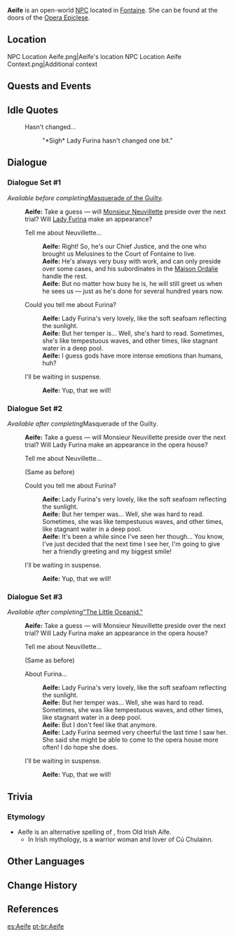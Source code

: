 {{Meta
<!-- Remove this template after adding the missing info -->
|missing_NPC_profile  = yes
}}
{{Character Infobox
|type             = Open-World NPC
|group            = Melusine
|image            = NPC Aeife.png
|realname         = <!-- Optional, if different from in-game name -->
|deceased         = <!-- Past (for deceased prior to events of the game) or free response -->
|region           = Fontaine
|location         = Fontaine
|affiliation      = Marechaussee Phantom
|title            = 

|ancestry         = <!-- Clan/family -->
|father           = 
|mother           = 
|spouse           = 
|sibling          = 
|child            = 
|relative         = 

|voiceEN          = [http://www.caitlin-myers.com/ Caitlin Myers]<ref name="Caitlin Myers 2">Twitter: [https://twitter.com/CaitlinMyers/status/1693040776966471794 EN VA Self Announcement] ([https://web.archive.org/web/20230820152209/https://twitter.com/CaitlinMyers/status/1693040776966471794 Archived])</ref>
|voiceCN          = 
|voiceJP          = 
|voiceKR          = 
|dialoguereward   = 
}}
'''Aeife''' is an open-world [[NPC]] located in [[Fontaine]]. She can be found at the doors of the [[Opera Epiclese]].

==Location==
<gallery>
NPC Location Aeife.png|Aeife's location
NPC Location Aeife Context.png|Additional context
</gallery>
<!--
==Profile==
''(To be added.)''

===Appearance===
''(To be added.)''
-->
==Quests and Events==
{{Quests and Events}}

==Idle Quotes==
{{Dialogue Start}}
: {{DIcon|Idle}} Hasn't changed...
:: {{A|VO Aeife 01.ogg}} "*Sigh* Lady Furina hasn't changed one bit."
{{Dialogue End}}

==Dialogue==
===Dialogue Set #1===
''Available before completing ''[[Masquerade of the Guilty]]''.''
{{Dialogue Start}}
:'''Aeife:''' Take a guess &mdash; will [[Neuvillette|Monsieur Neuvillette]] preside over the next trial? Will [[Furina|Lady Furina]] make an appearance?
:{{DIcon}} Tell me about Neuvillette...
::'''Aeife:''' Right! So, he's our Chief Justice, and the one who brought us Melusines to the Court of Fontaine to live.
::'''Aeife:''' He's always very busy with work, and can only preside over some cases, and his subordinates in the [[Maison Ordalie]] handle the rest.
::'''Aeife:''' But no matter how busy he is, he will still greet us when he sees us &mdash; just as he's done for several hundred years now.
:{{DIcon}} Could you tell me about Furina?
::'''Aeife:''' Lady Furina's very lovely, like the soft seafoam reflecting the sunlight.
::'''Aeife:''' But her temper is... Well, she's hard to read. Sometimes, she's like tempestuous waves, and other times, like stagnant water in a deep pool.
::'''Aeife:''' I guess gods have more intense emotions than humans, huh?
:{{DIcon}} I'll be waiting in suspense.
::'''Aeife:''' Yup, that we will!
{{Dialogue End}}

===Dialogue Set #2===
''Available after completing ''Masquerade of the Guilty''.''
{{Dialogue Start}}
:'''Aeife:''' Take a guess &mdash; will Monsieur Neuvillette preside over the next trial? Will Lady Furina make an appearance in the opera house?
:{{DIcon}} Tell me about Neuvillette...
:;(Same as before)
:{{DIcon}} Could you tell me about Furina?
::'''Aeife:''' Lady Furina's very lovely, like the soft seafoam reflecting the sunlight.
::'''Aeife:''' But her temper was... Well, she was hard to read. Sometimes, she was like tempestuous waves, and other times, like stagnant water in a deep pool.
::'''Aeife:''' It's been a while since I've seen her though... You know, I've just decided that the next time I see her, I'm going to give her a friendly greeting and my biggest smile!
:{{DIcon}} I'll be waiting in suspense.
::'''Aeife:''' Yup, that we will!
{{Dialogue End}}

===Dialogue Set #3===
''Available after completing ''[["The Little Oceanid"|"The Little Oceanid."]]'' ''
{{Dialogue Start}}
:'''Aeife:''' Take a guess &mdash; will Monsieur Neuvillette preside over the next trial? Will Lady Furina make an appearance in the opera house?
:{{DIcon}} Tell me about Neuvillette...
:;(Same as before)
:{{DIcon}} About Furina...
::'''Aeife:''' Lady Furina's very lovely, like the soft seafoam reflecting the sunlight.
::'''Aeife:''' But her temper was... Well, she was hard to read. Sometimes, she was like tempestuous waves, and other times, like stagnant water in a deep pool.
::'''Aeife:''' But I don't feel like that anymore.
::'''Aeife:''' Lady Furina seemed very cheerful the last time I saw her. She said she might be able to come to the opera house more often! I do hope she does.
:{{DIcon}} I'll be waiting in suspense.
::'''Aeife:''' Yup, that we will!
<!--
==Event Dialogue==
===Event Name===
{{Dialogue Start}}
:'''{{subst:PAGENAME}}:'''
{{Dialogue End}}
-->
==Trivia==
===Etymology===
* Aeife is an alternative spelling of {{w|Aoife}}, from Old Irish Aífe.
** In Irish mythology, {{w|Aífe}} is a warrior woman and lover of Cú Chulainn.

==Other Languages==
{{Other Languages|default_hidden=1
|en      = Aeife
|zhs     = 艾菲
|zhs_rm  = Àifēi
|zht     = 艾菲
|zht_rm  = Àifēi
|ja      = アイフェ
|ja_rm   = Aife
|ko      = 아이페
|es      = Aeife
|fr      = Aeife
|ru      = Эйф
|th      = Aeife
|vi      = Aeife
|de      = Aeife
|id      = Aeife
|pt      = Aeife
|tr      = Aeife
|it      = Aeife
}}

==Change History==
{{Change History|4.0}}

==References==
{{Reflist}}

[[es:Aeife]]
[[pt-br:Aeife]]